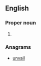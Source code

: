 ==English==

===Proper noun===
{{en-proper noun}}

# {{alternative form of|Luwian}}

===Anagrams===
* [[unvail#English|unvail]]